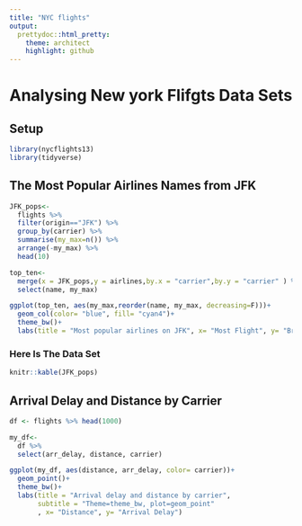 ---
title: "NYC flights"
output:
  prettydoc::html_pretty:
    theme: architect
    highlight: github
---

# Analysing New york Flifgts Data Sets

## Setup
```{r message=FALSE, warning=FALSE}
library(nycflights13)
library(tidyverse)
```

## The Most Popular Airlines Names from JFK
```{r warning=FALSE, message=FALSE}
JFK_pops<-
  flights %>% 
  filter(origin=="JFK") %>% 
  group_by(carrier) %>%
  summarise(my_max=n()) %>% 
  arrange(-my_max) %>% 
  head(10)

top_ten<-
  merge(x = JFK_pops,y = airlines,by.x = "carrier",by.y = "carrier" ) %>% 
  select(name, my_max)

ggplot(top_ten, aes(my_max,reorder(name, my_max, decreasing=F)))+
  geom_col(color= "blue", fill= "cyan4")+
  theme_bw()+
  labs(title = "Most popular airlines on JFK", x= "Most Flight", y= "Brands")
```


### Here Is The Data Set
```{r warning=FALSE, message=FALSE}
knitr::kable(JFK_pops)
```


## Arrival Delay and Distance by Carrier
```{r warning=FALSE, message=FALSE}
df <- flights %>% head(1000)

my_df<-
  df %>% 
  select(arr_delay, distance, carrier)

ggplot(my_df, aes(distance, arr_delay, color= carrier))+
  geom_point()+
  theme_bw()+
  labs(title = "Arrival delay and distance by carrier", 
       subtitle = "Theme=theme_bw, plot=geom_point"
       , x= "Distance", y= "Arrival Delay")


```


